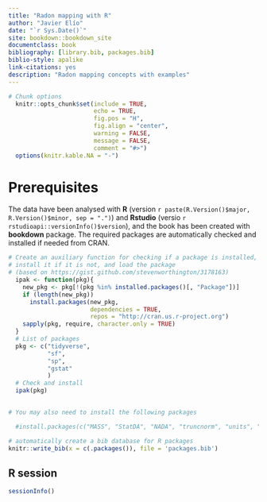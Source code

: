 ```yaml
--- 
title: "Radon mapping with R"
author: "Javier Elío"
date: "`r Sys.Date()`"
site: bookdown::bookdown_site
documentclass: book
bibliography: [library.bib, packages.bib]
biblio-style: apalike
link-citations: yes
description: "Radon mapping concepts with examples"
---
```


```r
# Chunk options 
  knitr::opts_chunk$set(include = TRUE,
                        echo = TRUE,
                        fig.pos = "H",
                        fig.align = "center",
                        warning = FALSE,
                        message = FALSE,
                        comment = "#>")
  options(knitr.kable.NA = "-")
```

# Prerequisites {-}

The data have been analysed with **R** (version `r paste(R.Version()$major, R.Version()$minor, sep = ".")`) and **Rstudio** (versio `r rstudioapi::versionInfo()$version`), and the book has been created with **bookdown** package. The required packages are automatically checked and installed if needed from CRAN.

```r

# Create an auxiliary function for checking if a package is installed,
# install it if it is not, and load the package
# (based on https://gist.github.com/stevenworthington/3178163) 
  ipak <- function(pkg){
    new_pkg <- pkg[!(pkg %in% installed.packages()[, "Package"])]
    if (length(new_pkg)) 
      install.packages(new_pkg,
                       dependencies = TRUE,
                       repos = "http://cran.us.r-project.org")
    sapply(pkg, require, character.only = TRUE)
  }
  # List of packages 
  pkg <- c("tidyverse",
           "sf", 
           "sp", 
           "gstat"
           )
  # Check and install
  ipak(pkg)
  
```

```r

# You may also need to install the following packages

  #install.packages(c("MASS", "StatDA", "NADA", "truncnorm", "units", "leaflet", "ggspatial", "gridExtra", "rgdal"))

```

```r

# automatically create a bib database for R packages
knitr::write_bib(x = c(.packages()), file = 'packages.bib')

```

## R session {-}

```r
sessionInfo()
```
